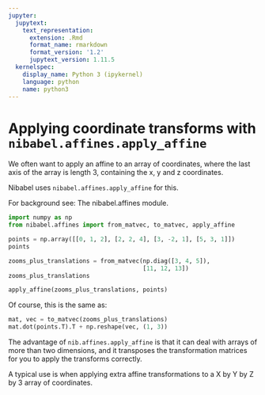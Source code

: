 ```yaml
---
jupyter:
  jupytext:
    text_representation:
      extension: .Rmd
      format_name: rmarkdown
      format_version: '1.2'
      jupytext_version: 1.11.5
  kernelspec:
    display_name: Python 3 (ipykernel)
    language: python
    name: python3
---
```


# Applying coordinate transforms with `nibabel.affines.apply_affine`

We often want to apply an affine to an array of coordinates, where the last
axis of the array is length 3, containing the x, y and z coordinates.

Nibabel uses `nibabel.affines.apply_affine` for this.

For background see: The nibabel.affines module.

```python
import numpy as np
from nibabel.affines import from_matvec, to_matvec, apply_affine
```

```python
points = np.array([[0, 1, 2], [2, 2, 4], [3, -2, 1], [5, 3, 1]])
points
```

```python
zooms_plus_translations = from_matvec(np.diag([3, 4, 5]),
                                      [11, 12, 13])
zooms_plus_translations
```

```python
apply_affine(zooms_plus_translations, points)
```

Of course, this is the same as:

```python
mat, vec = to_matvec(zooms_plus_translations)
mat.dot(points.T).T + np.reshape(vec, (1, 3))
```

The advantage of `nib.affines.apply_affine` is that it can deal with arrays
of more than two dimensions, and it transposes the transformation matrices for
you to apply the transforms correctly.

A typical use is when applying extra affine transformations to a X by Y by Z
by 3 array of coordinates.
